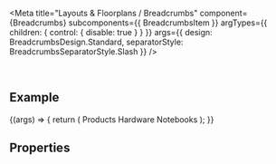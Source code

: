
<Meta
  title="Layouts & Floorplans / Breadcrumbs"
  component={Breadcrumbs}
  subcomponents={{ BreadcrumbsItem }}
  argTypes={{
    children: { control: { disable: true } }
  }}
  args={{
    design: BreadcrumbsDesign.Standard,
    separatorStyle: BreadcrumbsSeparatorStyle.Slash
  }}
/>

<DocsHeader />

<br />

## Example

<Canvas>
  <Story name="Default">
    {(args) => {
      return (
        <Breadcrumbs {...args}>
          <BreadcrumbsItem>Products</BreadcrumbsItem>
          <BreadcrumbsItem>Hardware</BreadcrumbsItem>
          <BreadcrumbsItem>Notebooks</BreadcrumbsItem>
        </Breadcrumbs>
      );
    }}
  </Story>
</Canvas>

## Properties

<ArgsTable story="." />

<Description />

<Footer />
